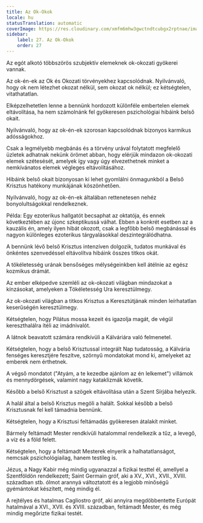 ```yaml
---
title: Az Ok-Okok
locale: hu
statusTranslation: automatic
coverImage: https://res.cloudinary.com/xmfm6mhw3gwctndtcubgx2rptnae/image/upload/v1741354419/small_cover_la_gran_rebelion_28716e29d2.webp
sidebar:
    label: 27. Az Ok-Okok
    order: 27
---
```

Az egót alkotó többszörös szubjektív elemeknek ok-okozati gyökerei vannak.

Az ok-én-ek az Ok és Okozati törvényekhez kapcsolódnak. Nyilvánvaló, hogy ok nem létezhet okozat nélkül, sem okozat ok nélkül; ez kétségtelen, vitathatatlan.

Elképzelhetetlen lenne a bennünk hordozott különféle embertelen elemek eltávolítása, ha nem számolnánk fel gyökeresen pszichológiai hibáink belső okait.

Nyilvánvaló, hogy az ok-én-ek szorosan kapcsolódnak bizonyos karmikus adósságokhoz.

Csak a legmélyebb megbánás és a törvény urával folytatott megfelelő üzletek adhatnak nekünk örömet abban, hogy elérjük mindazon ok-okozati elemek szétesését, amelyek így vagy úgy elvezethetnek minket a nemkívánatos elemek végleges eltávolításához.

Hibáink belső okait bizonyosan ki lehet gyomlálni önmagunkból a Belső Krisztus hatékony munkájának köszönhetően.

Nyilvánvaló, hogy az ok-én-ek általában rettenetesen nehéz bonyolultságokkal rendelkeznek.

Példa: Egy ezoterikus hallgatót becsaphat az oktatója, és ennek következtében az újonc szkeptikussá válhat. Ebben a konkrét esetben az a kauzális én, amely ilyen hibát okozott, csak a legfőbb belső megbánással és nagyon különleges ezoterikus tárgyalásokkal deszintegrálódhatna.

A bennünk lévő belső Krisztus intenzíven dolgozik, tudatos munkával és önkéntes szenvedéssel eltávolítva hibáink összes titkos okát.

A tökéletesség urának bensőséges mélységeinkben kell átélnie az egész kozmikus drámát.

Az ember elképedve szemléli az ok-okozati világban mindazokat a kínzásokat, amelyeken a Tökéletesség Ura keresztülmegy.

Az ok-okozati világban a titkos Krisztus a Keresztútjának minden leírhatatlan keserűségén keresztülmegy.

Kétségtelen, hogy Pilátus mossa kezeit és igazolja magát, de végül kereszthalálra ítéli az imádnivalót.

A látnok beavatott számára rendkívüli a Kálváriára való felmenetel.

Kétségtelen, hogy a belső Krisztussal integrált Nap tudatosság, a Kálvária fenséges keresztjére feszítve, szörnyű mondatokat mond ki, amelyeket az emberek nem érthetnek.

A végső mondatot ("Atyám, a te kezedbe ajánlom az én lelkemet") villámok és mennydörgések, valamint nagy kataklizmák követik.

Később a belső Krisztust a szögek eltávolítása után a Szent Sírjába helyezik.

A halál által a belső Krisztus megöli a halált. Sokkal később a belső Krisztusnak fel kell támadnia bennünk.

Kétségtelen, hogy a Krisztusi feltámadás gyökeresen átalakít minket.

Bármely feltámadt Mester rendkívüli hatalommal rendelkezik a tűz, a levegő, a víz és a föld felett.

Kétségtelen, hogy a feltámadt Mesterek elnyerik a halhatatlanságot, nemcsak pszichológiailag, hanem testileg is.

Jézus, a Nagy Kabir még mindig ugyanazzal a fizikai testtel él, amellyel a Szentföldön rendelkezett; Saint Germain gróf, aki a XV., XVI., XVII., XVIII. században stb. ólmot arannyá változtatott és a legjobb minőségű gyémántokat készített, még mindig él.

A rejtélyes és hatalmas Cagliostro gróf, aki annyira megdöbbentette Európát hatalmával a XVI., XVII. és XVIII. században, feltámadt Mester, és még mindig megőrizte fizikai testét.

